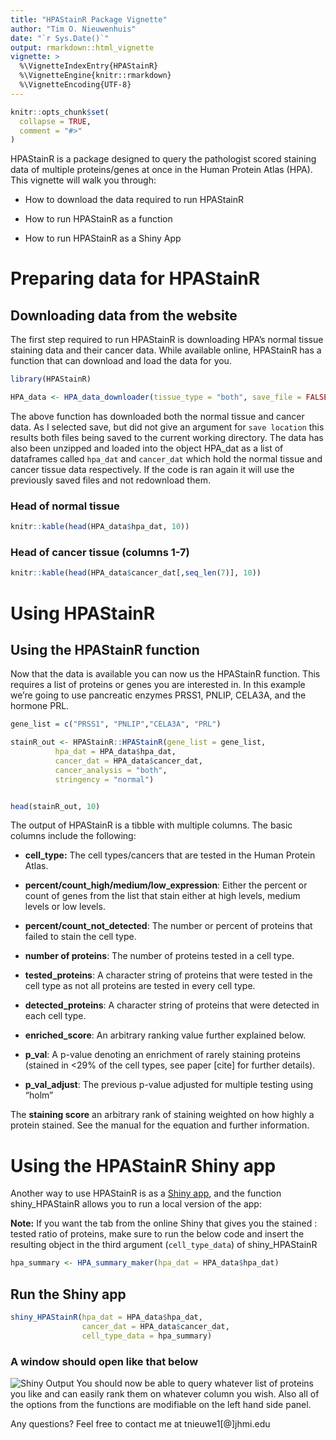 ```yaml
---
title: "HPAStainR Package Vignette"
author: "Tim O. Nieuwenhuis"
date: "`r Sys.Date()`"
output: rmarkdown::html_vignette
vignette: >
  %\VignetteIndexEntry{HPAStainR}
  %\VignetteEngine{knitr::rmarkdown}
  %\VignetteEncoding{UTF-8}
---
```


```r
knitr::opts_chunk$set(
  collapse = TRUE,
  comment = "#>"
)
```

HPAStainR is a package designed to query the pathologist scored staining data of multiple proteins/genes at once in the Human Protein Atlas (HPA). This vignette will walk you through:

  - How to download the data required to run HPAStainR
  
  - How to run HPAStainR as a function
  
  - How to run HPAStainR as a Shiny App


# Preparing data for HPAStainR

## Downloading data from the website
The first step required to run HPAStainR is downloading HPA's normal tissue staining data and their cancer data. While available online, HPAStainR has a function that can download and load the data for you.
```r
library(HPAStainR)

HPA_data <- HPA_data_downloader(tissue_type = "both", save_file = FALSE)
```

The above function has downloaded both the normal tissue and cancer data. As I selected save, but did not give an argument for `save location` this results both files being saved to the current working directory. The data has also been unzipped and loaded into the object HPA_dat as a list of dataframes called `hpa_dat` and `cancer_dat` which hold the normal tissue and cancer tissue data respectively. If the code is ran again it will use the previously saved files and not redownload them. 

### Head of normal tissue 
```r
knitr::kable(head(HPA_data$hpa_dat, 10))
```

### Head of cancer tissue (columns 1-7)
```r
knitr::kable(head(HPA_data$cancer_dat[,seq_len(7)], 10))
```





# Using HPAStainR

## Using the HPAStainR function

Now that the data is available you can now us the HPAStainR function. This requires a list of proteins or genes you are interested in. In this example we're going to use pancreatic enzymes PRSS1, PNLIP, CELA3A, and the hormone PRL.
```r
gene_list = c("PRSS1", "PNLIP","CELA3A", "PRL")

stainR_out <- HPAStainR::HPAStainR(gene_list = gene_list,
          hpa_dat = HPA_data$hpa_dat,
          cancer_dat = HPA_data$cancer_dat,
          cancer_analysis = "both",
          stringency = "normal")


head(stainR_out, 10)

```

The output of HPAStainR is a tibble with multiple columns. The basic columns include the following:

  - **cell_type:** The cell types/cancers that are tested in the Human Protein Atlas.
  
  - **percent/count_high/medium/low_expression**: Either the percent or count of genes from the list that stain either at high levels, medium levels or low levels.
  
  - **percent/count_not_detected**: The number or percent of proteins that failed to stain the cell type.
  
  - **number of proteins**: The number of proteins tested in a cell type.
  
  - **tested_proteins**: A character string of proteins that were tested in the cell type as not all proteins are tested in every cell type.
  
  - **detected_proteins**: A character string of proteins that were detected in each cell type.
  - **enriched_score**: An arbitrary ranking value further explained below.
  
  - **p_val**: A p-value denoting an enrichment of rarely staining proteins (stained in <29% of the cell types, see paper [cite] for further details).
  
  - **p_val_adjust**: The previous p-value adjusted for multiple testing using "holm"
  
  
  The **staining score** an arbitrary rank of staining weighted on how highly a protein stained. See the manual for the equation and further information.


# Using the HPAStainR Shiny app

Another way to use HPAStainR is as a [Shiny app](https://32tim32.shinyapps.io/HPAStainR/), and the function shiny_HPAStainR allows you to run a local version of the app:

**Note:**
If you want the tab from the online Shiny that gives you the stained : tested ratio of proteins, make sure to run the below code and insert the resulting object in the third argument (`cell_type_data`) of shiny_HPAStainR

```r
hpa_summary <- HPA_summary_maker(hpa_dat = HPA_data$hpa_dat)
```

## Run the Shiny app
```r
shiny_HPAStainR(hpa_dat = HPA_data$hpa_dat,
                cancer_dat = HPA_data$cancer_dat,
                cell_type_data = hpa_summary)


```
### A window should open like that below
![Shiny Output](shiny_output_6_15_20.png)
You should now be able to query whatever list of proteins you like and can easily rank them on whatever column you wish. Also all of the options from the functions are modifiable on the left hand side panel.


Any questions? Feel free to contact me at tnieuwe1[@]jhmi.edu